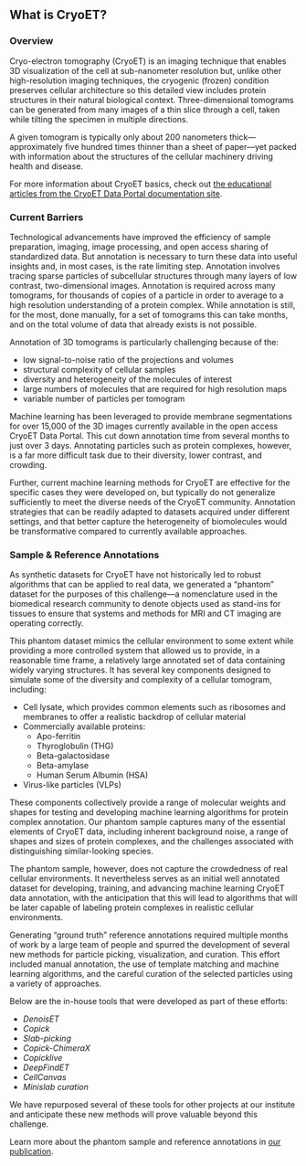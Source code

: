## What is CryoET?

### Overview

Cryo-electron tomography (CryoET) is an imaging technique that enables 3D visualization of the cell at sub-nanometer resolution but, unlike other high-resolution imaging techniques, the cryogenic (frozen) condition preserves cellular architecture so this detailed view includes protein structures in their natural biological context. Three-dimensional tomograms can be generated from many images of a thin slice through a cell, taken while tilting the specimen in multiple directions.

A given tomogram is typically only about 200 nanometers thick—approximately five hundred times thinner than a sheet of paper—yet packed with information about the structures of the cellular machinery driving health and disease.

For more information about CryoET basics, check out [the educational articles from the CryoET Data Portal documentation site](https://chanzuckerberg.github.io/cryoet-data-portal/stable/about.html).

<ToggleShowMore>

### Current Barriers

Technological advancements have improved the efficiency of sample preparation, imaging, image processing, and open access sharing of standardized data. But annotation is necessary to turn these data into useful insights and, in most cases, is the rate limiting step. Annotation involves tracing sparse particles of subcellular structures through many layers of low contrast, two-dimensional images. Annotation is required across many tomograms, for thousands of copies of a particle in order to average to a high resolution understanding of a protein complex. While annotation is still, for the most, done manually, for a set of tomograms this can take months, and on the total volume of data that already exists is not possible.

Annotation of 3D tomograms is particularly challenging because of the:

- low signal-to-noise ratio of the projections and volumes
- structural complexity of cellular samples
- diversity and heterogeneity of the molecules of interest
- large numbers of molecules that are required for high resolution maps
- variable number of particles per tomogram

Machine learning has been leveraged to provide membrane segmentations for over 15,000 of the 3D images currently available in the open access CryoET Data Portal. This cut down annotation time from several months to just over 3 days. Annotating particles such as protein complexes, however, is a far more difficult task due to their diversity, lower contrast, and crowding.

Further, current machine learning methods for CryoET are effective for the specific cases they were developed on, but typically do not generalize sufficiently to meet the diverse needs of the CryoET community. Annotation strategies that can be readily adapted to datasets acquired under different settings, and that better capture the heterogeneity of biomolecules would be transformative compared to currently available approaches.

### Sample & Reference Annotations

As synthetic datasets for CryoET have not historically led to robust algorithms that can be applied to real data, we generated a “phantom” dataset for the purposes of this challenge—a nomenclature used in the biomedical research community to denote objects used as stand-ins for tissues to ensure that systems and methods for MRI and CT imaging are operating correctly.

This phantom dataset mimics the cellular environment to some extent while providing a more controlled system that allowed us to provide, in a reasonable time frame, a relatively large annotated set of data containing widely varying structures. It has several key components designed to simulate some of the diversity and complexity of a cellular tomogram, including:

- Cell lysate, which provides common elements such as ribosomes and membranes to offer a realistic backdrop of cellular material
- Commercially available proteins:
  - Apo-ferritin
  - Thyroglobulin (THG)
  - Beta-galactosidase
  - Beta-amylase
  - Human Serum Albumin (HSA)
- Virus-like particles (VLPs)

These components collectively provide a range of molecular weights and shapes for testing and developing machine learning algorithms for protein complex annotation. Our phantom sample captures many of the essential elements of CryoET data, including inherent background noise, a range of shapes and sizes of protein complexes, and the challenges associated with distinguishing similar-looking species.

The phantom sample, however, does not capture the crowdedness of real cellular environments. It nevertheless serves as an initial well annotated dataset for developing, training, and advancing machine learning CryoET data annotation, with the anticipation that this will lead to algorithms that will be later capable of labeling protein complexes in realistic cellular environments.

Generating “ground truth” reference annotations required multiple months of work by a large team of people and spurred the development of several new methods for particle picking, visualization, and curation. This effort included manual annotation, the use of template matching and machine learning algorithms, and the careful curation of the selected particles using a variety of approaches.

Below are the in-house tools that were developed as part of these efforts:

- _DenoisET_
- _Copick_
- _Slab-picking_
- _Copick-ChimeraX_
- _Copicklive_
- _DeepFindET_
- _CellCanvas_
- _Minislab curation_

We have repurposed several of these tools for other projects at our institute and anticipate these new methods will prove valuable beyond this challenge.

Learn more about the phantom sample and reference annotations in [our publication](https://www.biorxiv.org/content/10.1101/2024.11.04.621686v1).

</ToggleShowMore>
